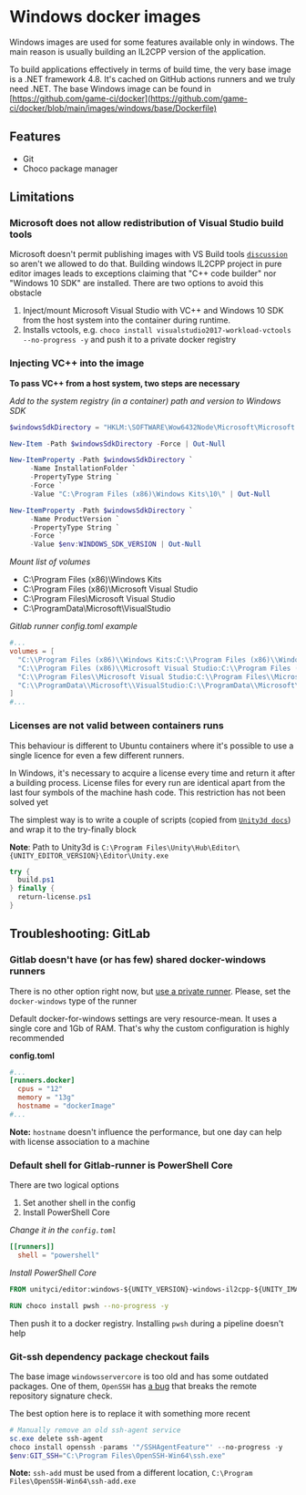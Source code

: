 # Windows docker images

Windows images are used for some features available only in windows. The main reason is usually
building an IL2CPP version of the application.

To build applications effectively in terms of build time, the very base image is a .NET framework
4.8. It's cached on GitHub actions runners and we truly need .NET. The base Windows image can be
found in
[https://github.com/game-ci/docker](https://github.com/game-ci/docker/blob/main/images/windows/base/Dockerfile)

## Features

- Git
- Choco package manager

## Limitations

### Microsoft does not allow redistribution of Visual Studio build tools

Microsoft doesn't permit publishing images with VS Build tools
[`discussion`](https://github.com/microsoft/Windows-Containers/issues/102#issuecomment-827170844) so
aren't we allowed to do that. Building windows IL2CPP project in pure editor images leads to
exceptions claiming that "C++ code builder" nor "Windows 10 SDK" are installed. There are two
options to avoid this obstacle

1. Inject/mount Microsoft Visual Studio with VC++ and Windows 10 SDK from the host system into the
   container during runtime.
2. Installs vctools, e.g. `choco install visualstudio2017-workload-vctools --no-progress -y` and
   push it to a private docker registry

### Injecting VC++ into the image

**To pass VC++ from a host system, two steps are necessary**

_Add to the system registry (in a container) path and version to Windows SDK_

```powershell
$windowsSdkDirectory = "HKLM:\SOFTWARE\Wow6432Node\Microsoft\Microsoft SDKs\Windows\v10.0"

New-Item -Path $windowsSdkDirectory -Force | Out-Null

New-ItemProperty -Path $windowsSdkDirectory `
     -Name InstallationFolder `
     -PropertyType String `
     -Force `
     -Value "C:\Program Files (x86)\Windows Kits\10\" | Out-Null

New-ItemProperty -Path $windowsSdkDirectory `
     -Name ProductVersion `
     -PropertyType String `
     -Force `
     -Value $env:WINDOWS_SDK_VERSION | Out-Null
```

_Mount list of volumes_

- C:\Program Files (x86)\Windows Kits
- C:\Program Files (x86)\Microsoft Visual Studio
- C:\Program Files\Microsoft Visual Studio
- C:\ProgramData\Microsoft\VisualStudio

_Gitlab runner config.toml example_

```toml
#...
volumes = [
  "C:\\Program Files (x86)\\Windows Kits:C:\\Program Files (x86)\\Windows Kits",
  "C:\\Program Files (x86)\\Microsoft Visual Studio:C:\\Program Files (x86)\\Microsoft Visual Studio",
  "C:\\Program Files\\Microsoft Visual Studio:C:\\Program Files\\Microsoft Visual Studio",
  "C:\\ProgramData\\Microsoft\\VisualStudio:C:\\ProgramData\\Microsoft\\VisualStudio"
]
#...
```

### Licenses are not valid between containers runs

This behaviour is different to Ubuntu containers where it's possible to use a single licence for
even a few different runners.

In Windows, it's necessary to acquire a license every time and return it after a building process.
License files for every run are identical apart from the last four symbols of the machine hash code.
This restriction has not been solved yet

The simplest way is to write a couple of scripts (copied from
[`Unity3d docs`](https://docs.unity3d.com/Manual/ManagingYourUnityLicense.html)) and wrap it to the
try-finally block

**Note**: Path to Unity3d is
`C:\Program Files\Unity\Hub\Editor\{UNITY_EDITOR_VERSION}\Editor\Unity.exe`

```powershell
try {
  build.ps1
} finally {
  return-license.ps1
}
```

## Troubleshooting: GitLab

### Gitlab doesn't have (or has few) shared docker-windows runners

There is no other option right now, but
[use a private runner](https://docs.gitlab.com/runner/install/). Please, set the `docker-windows`
type of the runner

Default docker-for-windows settings are very resource-mean. It uses a single core and 1Gb of RAM.
That's why the custom configuration is highly recommended

**config.toml**

```toml
#...
[runners.docker]
  cpus = "12"
  memory = "13g"
  hostname = "dockerImage"
#...
```

**Note:** `hostname` doesn't influence the performance, but one day can help with license
association to a machine

### Default shell for Gitlab-runner is PowerShell Core

There are two logical options

1. Set another shell in the config
2. Install PowerShell Core

_Change it in the `config.toml`_

```toml
[[runners]]
  shell = "powershell"
```

_Install PowerShell Core_

```dockerfile
FROM unityci/editor:windows-${UNITY_VERSION}-windows-il2cpp-${UNITY_IMAGE_VERSION}

RUN choco install pwsh --no-progress -y
```

Then push it to a docker registry. Installing `pwsh` during a pipeline doesn't help

### Git-ssh dependency package checkout fails

The base image `windowsservercore` is too old and has some outdated packages. One of them, `OpenSSH`
has [a bug](https://github.com/PowerShell/Win32-OpenSSH/issues/1263) that breaks the remote
repository signature check.

The best option here is to replace it with something more recent

```powershell
# Manually remove an old ssh-agent service
sc.exe delete ssh-agent
choco install openssh -params '"/SSHAgentFeature"' --no-progress -y
$env:GIT_SSH="C:\Program Files\OpenSSH-Win64\ssh.exe"
```

**Note:** `ssh-add` must be used from a different location,
`C:\Program Files\OpenSSH-Win64\ssh-add.exe`
